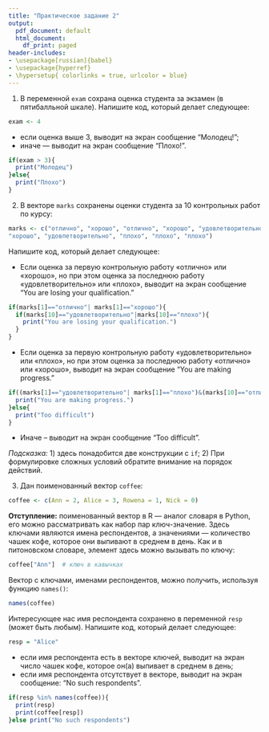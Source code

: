 ```yaml
---
title: "Практическое задание 2"
output:
  pdf_document: default
  html_document:
    df_print: paged
header-includes:
- \usepackage[russian]{babel}
- \usepackage{hyperref}
- \hypersetup{ colorlinks = true, urlcolor = blue}
---
```


1. В переменной `exam` сохрана оценка студента за экзамен (в пятибалльной шкале). Напишите код, который делает следующее:
```r
exam <- 4
```

* если оценка выше 3, выводит на экран сообщение "Молодец!";
* иначе — выводит на экран 	сообщение "Плохо!".
```r
if(exam > 3){
  print("Молодец")
}else{
  print("Плохо")
}
```

2. В векторе `marks` сохранены оценки студента за 10 контрольных работ по курсу:

```r
marks <- c("отлично", "хорошо", "отлично", "хорошо", "удовлетворительно", 
"хорошо", "удовлетворительно", "плохо", "плохо", "плохо")
```

Напишите код, который делает следующее:

* Если оценка за первую контрольную работу «отлично» или «хорошо», но при этом оценка за последнюю работу «удовлетворительно» или «плохо», выводит на экран сообщение "You are losing your qualification."
```r
if(marks[1]=="отлично"| marks[1]=="хорошо"){
  if(marks[10]=="удовлетворительно"|marks[10]=="плохо"){
    print("You are losing your qualification.")
  }
}
```

* Если оценка за первую контрольную работу «удовлетворительно» или «плохо», но при этом оценка за последнюю работу «отлично» или «хорошо», выводит на экран сообщение "You are making progress."
```r
if((marks[1]=="удовлетворительно"| marks[1]=="плохо")&(marks[10]=="отлично"|marks[10]=="хорошо")){
  print("You are making progress.")
}else{
  print("Too difficult")
}
```

* Иначе – выводит на экран сообщение "Too difficult".

*Подсказка:* 1) здесь понадобится две конструкции с `if`; 2) При формулировке сложных условий обратите внимание на порядок действий.

3. Дан поименованный вектор `coffee`:

```r
coffee <- c(Ann = 2, Alice = 3, Rowena = 1, Nick = 0)
```

**Отступление:** поименованный вектор в R — аналог словаря в Python, его можно рассматривать как набор пар ключ-значение. Здесь ключами являются имена респондентов, а значениями — количество чашек кофе, которое они выпивают в среднем в день. Как и в питоновском словаре, элемент здесь можно вызывать по ключу:

```r
coffee["Ann"]  # ключ в кавычках
```
 
Вектор с ключами, именами респондентов, можно получить, используя функцию `names()`:

```r
names(coffee)
```

Интересующее нас имя респондента сохранено в переменной `resp` (может быть любым). Напишите код, который делает следующее:
```r
resp = "Alice"
```

* если имя респондента есть в векторе ключей, выводит на экран число чашек кофе, которое он(а) выпивает в среднем в день;
* если имя респондента отсутствует в векторе, выводит на экран сообщение: "No such respondents".
```r
if(resp %in% names(coffee)){
  print(resp)
  print(coffee[resp])
}else print("No such respondents")
```


